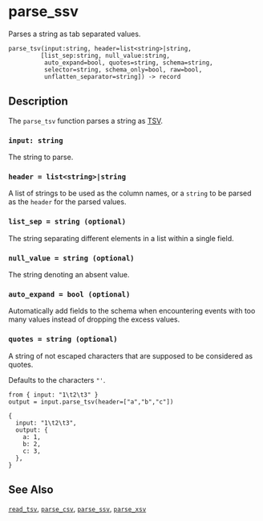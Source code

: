 
# parse_ssv

Parses a string as tab separated values.

```tql
parse_tsv(input:string, header=list<string>|string,
         [list_sep:string, null_value:string,
          auto_expand=bool, quotes=string, schema=string,
          selector=string, schema_only=bool, raw=bool,
          unflatten_separator=string]) -> record
```

## Description

The `parse_tsv` function parses a string as [TSV](https://en.wikipedia.org/wiki/Tab-separated_values).

### `input: string`

The string to parse.

### `header = list<string>|string`

A list of strings to be used as the column names, or a `string` to be parsed
as the `header` for the parsed values.

### `list_sep = string (optional)`

The string separating different elements in a list within a single field.

### `null_value = string (optional)`

The string denoting an absent value.

### `auto_expand = bool (optional)`

Automatically add fields to the schema when encountering events with too many
values instead of dropping the excess values.

### `quotes = string (optional)`

A string of not escaped characters that are supposed to be considered as quotes.

Defaults to the characters `"'`.

<CommonOptions />


```tql
from { input: "1\t2\t3" }
output = input.parse_tsv(header=["a","b","c"])
```
```tql
{
  input: "1\t2\t3",
  output: {
    a: 1,
    b: 2,
    c: 3,
  },
}
```

## See Also

[`read_tsv`](../operators/read_tsv.mdx), [`parse_csv`](parse_csv.mdx),
[`parse_ssv`](parse_ssv.mdx), [`parse_xsv`](parse_xsv.mdx)
